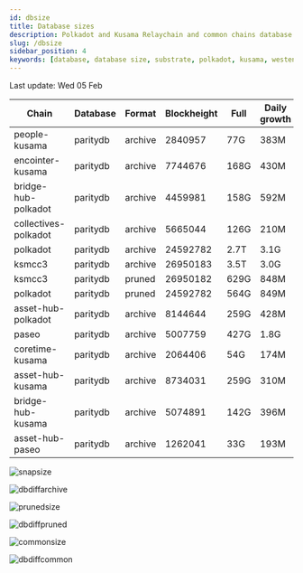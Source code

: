 ```yaml
---
id: dbsize
title: Database sizes
description: Polkadot and Kusama Relaychain and common chains database sizes
slug: /dbsize
sidebar_position: 4
keywords: [database, database size, substrate, polkadot, kusama, westend]
---
```



Last update: Wed 05 Feb

| Chain    | Database   | Format | Blockheight | Full         | Daily growth |
| ------------------------| ----------- | -------- | ------- | ---------- | ----- | 
| people-kusama | paritydb | archive | 2840957 | 77G | 383M |
| encointer-kusama | paritydb | archive | 7744676 | 168G | 430M |
| bridge-hub-polkadot | paritydb | archive | 4459981 | 158G | 592M |
| collectives-polkadot | paritydb | archive | 5665044 | 126G | 210M |
| polkadot | paritydb | archive | 24592782 | 2.7T | 3.1G |
| ksmcc3 | paritydb | archive | 26950183 | 3.5T | 3.0G |
| ksmcc3 | paritydb | pruned | 26950182 | 629G | 848M |
| polkadot | paritydb | pruned | 24592782 | 564G | 849M |
| asset-hub-polkadot | paritydb | archive | 8144644 | 259G | 428M |
| paseo | paritydb | archive | 5007759 | 427G | 1.8G |
| coretime-kusama | paritydb | archive | 2064406 | 54G | 174M |
| asset-hub-kusama | paritydb | archive | 8734031 | 259G | 310M |
| bridge-hub-kusama | paritydb | archive | 5074891 | 142G | 396M |
| asset-hub-paseo | paritydb | archive | 1262041 | 33G | 193M |

![snapsize](/img/archivesize.png)

![dbdiffarchive](/img/dbdiffrelay.png)

![prunedsize](/img/prunedsize.png)

![dbdiffpruned](/img/dbdiffpruned.png)

![commonsize](/img/commonsize.png)

![dbdiffcommon](/img/dbdiffcommon.png)
